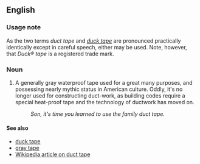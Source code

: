 ==English==



===Usage note===
As the two terms ''duct tape'' and ''[[duck tape]]'' are pronounced practically identically except in careful speech, either may be used.  Note, however, that ''Duck&reg; tape'' is a registered trade mark.

===Noun===

# A generally gray waterproof tape used for a great many purposes, and possessing nearly mythic status in American culture.  Oddly, it's no longer used for constructing duct-work, as building codes require a special heat-proof tape and the technology of ductwork has moved on.
#: ''Son, it's time you learned to use the family duct tape.''

====See also====

*[[duck tape]]
*[[gray tape]]
*[[w:duct tape|Wikipedia article on duct tape]]